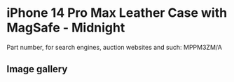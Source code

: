 
# iPhone 14 Pro Max Leather Case with MagSafe - Midnight

Part number, for search engines, auction websites and such: MPPM3ZM/A

## Image gallery

<div style={{ width: "768px" }}>
  <GalleryComponent
    images={[
      {
        original: "/everysource/MPPM3.webp",
        thumbnail: "/everypreview/MPPM3.webp",
      },
      {
        original: "/everysource/MPPM3_AV1.webp",
        thumbnail: "/everypreview/MPPM3_AV1.webp",
      },
      {
        original: "/everysource/MPPM3_AV2.webp",
        thumbnail: "/everypreview/MPPM3_AV2.webp",
      },
      {
        original: "/everysource/MPPM3_AV3.webp",
        thumbnail: "/everypreview/MPPM3_AV3.webp",
      }
    ]}
  />
</div>